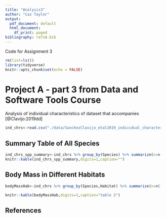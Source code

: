 ```yaml
---
title: "Analysis3"
author: "Caz Taylor"
output:
  pdf_document: default
  html_document:
    df_print: paged
bibliography: refsA.bib
---
```


Code for Assignment 3


```r
rm(list=ls())
library(tidyverse)
knitr::opts_chunk$set(echo = FALSE)

```

# Project A - part 3 from Data and Software Tools Course

Analysis of individual characteristics of dataset that accompanies [@Clavijo:2019dd]


```r
ind_chrs<-read.csv("./data/SanchezClavijo_etal2019_individual_characteristics.csv",stringsAsFactors=TRUE)

```

## Summary Table of All Species
 
```r
ind_chrs_spp_summary<-ind_chrs %>% group_by(Species) %>% summarize(n=n(),BodyMass=mean(BM,na.rm=TRUE),Muscle=mean(MUS,na.rm=TRUE),WingLength=mean(WC,na.rm=TRUE)) %>% arrange(desc(n))
knitr::kable(ind_chrs_spp_summary,digits=1,caption="") 
```

## Body Mass in Different Habitats

```r

bodyMassHab<-ind_chrs %>% group_by(Species,Habitat) %>% summarize(n=n(),BodyMass=mean(BM,na.rm=TRUE)) %>% pivot_wider(id_cols=Species,names_from=Habitat,values_from = BodyMass) %>% mutate(Diff.BM = 100 * ((FOREST - COFFEE) / COFFEE)) %>% arrange(Diff.BM)

knitr::kable(bodyMassHab,digits=1,caption="table 2") 

```

## References  

